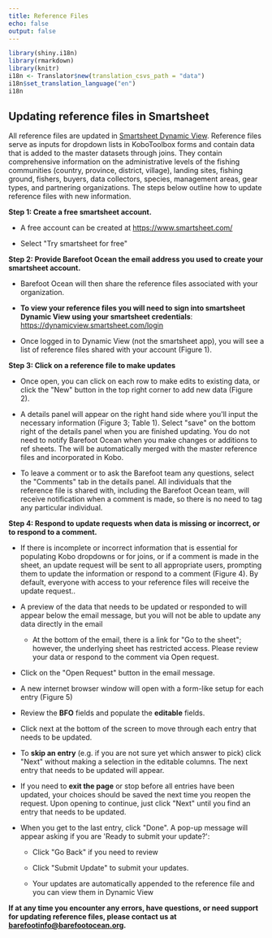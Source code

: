 ```yaml
---
title: Reference Files
echo: false
output: false
---
```


```r
library(shiny.i18n)
library(rmarkdown)
library(knitr)
i18n <- Translator$new(translation_csvs_path = "data")
i18n$set_translation_language("en")
i18n


```

## Updating reference files in Smartsheet

All reference files are updated in [Smartsheet Dynamic View](https://dynamicview.smartsheet.com/login). Reference files serve as inputs for dropdown lists in KoboToolbox forms and contain data that is added to the master datasets through joins. They contain comprehensive information on the administrative levels of the fishing communities (country, province, district, village), landing sites, fishing ground, fishers, buyers, data collectors, species, management areas, gear types, and partnering organizations. The steps below outline how to update reference files with new information.

**Step 1: Create a free smartsheet account.**

-   A free account can be created at <https://www.smartsheet.com/>

-   Select \"Try smartsheet for free\"

**Step 2: Provide Barefoot Ocean the email address you used to create your smartsheet account.**

-   Barefoot Ocean will then share the reference files associated with your organization.

-   **To view your reference files you will need to sign into smartsheet Dynamic View using your smartsheet credentials**: <https://dynamicview.smartsheet.com/login> 

-   Once logged in to Dynamic View (not the smartsheet app), you will see a list of reference files shared with your account (Figure 1).

**Step 3: Click on a reference file to make updates**

-   Once open, you can click on each row to make edits to existing data, or click the \"New\" button in the top right corner to add new data (Figure 2). 

-   A details panel will appear on the right hand side where you\'ll input the necessary information (Figure 3; Table 1). Select \"save\" on the bottom right of the details panel when you are finished updating. You do not need to notify Barefoot Ocean when you make changes or additions to ref sheets. The will be automatically merged with the master reference files and incorporated in Kobo.

-   To leave a comment or to ask the Barefoot team any questions, select the \"Comments\" tab in the details panel. All individuals that the reference file is shared with, including the Barefoot Ocean team, will receive notification when a comment is made, so there is no need to tag any particular individual.

**Step 4: Respond to update requests when data is missing or incorrect, or to respond to a comment.**

-   If there is incomplete or incorrect information that is essential for populating Kobo dropdowns or for joins, or if a comment is made in the sheet, an update request will be sent to all appropriate users, prompting them to update the information or respond to a comment (Figure 4). By default, everyone with access to your reference files will receive the update request..

-   A preview of the data that needs to be updated or responded to will appear below the email message, but you will not be able to update any data directly in the email

    -   At the bottom of the email, there is a link for \"Go to the sheet\"; however, the underlying sheet has restricted access. Please review your data or respond to the comment via Open request.

-   Click on the \"Open Request\" button in the email message.

-   A new internet browser window will open with a form-like setup for each entry (Figure 5)

-   Review the **BFO** fields and populate the **editable** fields. 

-   Click next at the bottom of the screen to move through each entry that needs to be updated.

-   To **skip an entry** (e.g. if you are not sure yet which answer to pick) click \"Next\" without making a selection in the editable columns. The next entry that needs to be updated will appear.

-   If you need to **exit the page** or stop before all entries have been updated, your choices should be saved the next time you reopen the request. Upon opening to continue, just click \"Next\" until you find an entry that needs to be updated.

-   When you get to the last entry, click \"Done\". A pop-up message will appear asking if you are \'Ready to submit your update?\':

    -   Click \"Go Back\" if you need to review 

    -   Click \"Submit Update\" to submit your updates.

    -   Your updates are automatically appended to the reference file and you can view them in Dynamic View

**If at any time you encounter any errors, have questions, or need support for updating reference files, please contact us at [barefootinfo\@barefootocean.org](mailto:barefootinfo@barefootocean.org).**

